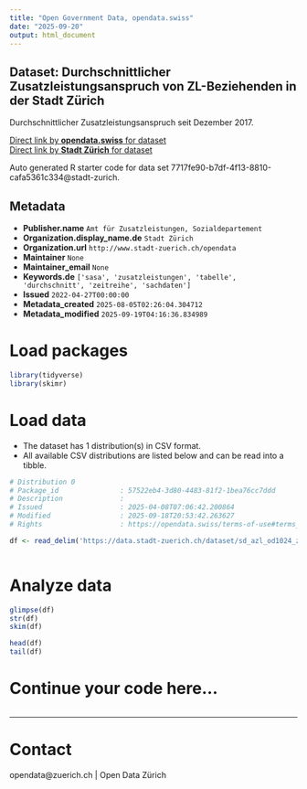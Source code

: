 ```yaml
---
title: "Open Government Data, opendata.swiss"
date: "2025-09-20"
output: html_document
---
```


## Dataset: Durchschnittlicher Zusatzleistungsanspruch von ZL-Beziehenden in der Stadt Zürich

Durchschnittlicher Zusatzleistungsanspruch seit Dezember 2017. 


[Direct link by **opendata.swiss** for dataset](https://opendata.swiss/de/dataset/durchschnittlicher-zusatzleistungsanspruch-von-zl-beziehenden-in-der-stadt-zurich)<br>
[Direct link by **Stadt Zürich** for dataset](https://data.stadt-zuerich.ch/dataset/sd_azl_od1024_zl_durchschnitt)

Auto generated R starter code for data set 7717fe90-b7df-4f13-8810-cafa5361c334@stadt-zurich.

## Metadata

- **Publisher.name** `Amt für Zusatzleistungen, Sozialdepartement`
- **Organization.display_name.de** `Stadt Zürich`
- **Organization.url** `http://www.stadt-zuerich.ch/opendata`
- **Maintainer** `None`
- **Maintainer_email** `None`
- **Keywords.de** `['sasa', 'zusatzleistungen', 'tabelle', 'durchschnitt', 'zeitreihe', 'sachdaten']`
- **Issued** `2022-04-27T00:00:00`
- **Metadata_created** `2025-08-05T02:26:04.304712`
- **Metadata_modified** `2025-09-19T04:16:36.834989`


# Load packages

```r

library(tidyverse)
library(skimr)

```

# Load data

-   The dataset has 1 distribution(s) in CSV format.
-   All available CSV distributions are listed below and can be read into a tibble.

```r

# Distribution 0
# Package_id               : 57522eb4-3d80-4483-81f2-1bea76cc7ddd
# Description              : 
# Issued                   : 2025-04-08T07:06:42.200864
# Modified                 : 2025-09-18T20:53:42.263627
# Rights                   : https://opendata.swiss/terms-of-use#terms_open

df <- read_delim('https://data.stadt-zuerich.ch/dataset/sd_azl_od1024_zl_durchschnitt/download/SOS102OD1024.csv')



```

# Analyze data

```r

glimpse(df)
str(df)
skim(df)

head(df)
tail(df)

```

# Continue your code here...

```r

```

------------------------------------------------------------------------

# Contact

opendata@zuerich.ch | Open Data Zürich
